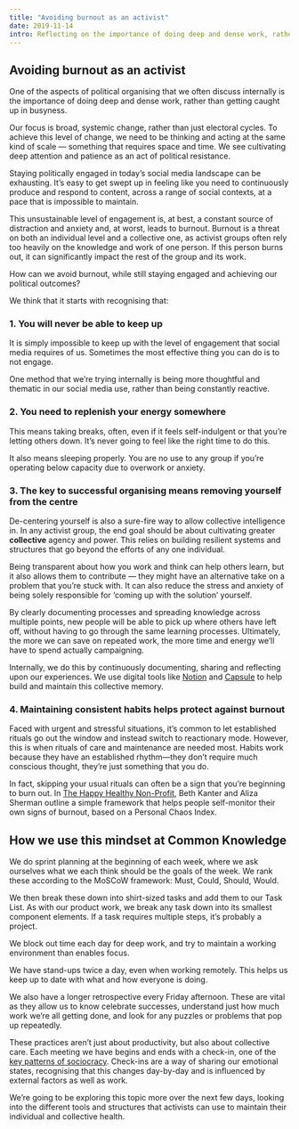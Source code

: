 ```yaml
---
title: "Avoiding burnout as an activist"
date: 2019-11-14
intro: Reflecting on the importance of doing deep and dense work, rather than getting caught up in short-term, urgency thinking.
---
```


## Avoiding burnout as an activist

One of the aspects of political organising that we often discuss internally is the importance of doing deep and dense work, rather than getting caught up in busyness.

Our focus is broad, systemic change, rather than just electoral cycles. To achieve this level of change, we need to be thinking and acting at the same kind of scale — something that requires space and time. We see cultivating deep attention and patience as an act of political resistance.

Staying politically engaged in today’s social media landscape can be exhausting. It’s easy to get swept up in feeling like you need to continuously produce and respond to content, across a range of social contexts, at a pace that is impossible to maintain.

This unsustainable level of engagement is, at best, a constant source of distraction and anxiety and, at worst, leads to burnout. Burnout is a threat on both an individual level and a collective one, as activist groups often rely too heavily on the knowledge and work of one person. If this person burns out, it can significantly impact the rest of the group and its work.

How can we avoid burnout, while still staying engaged and achieving our political outcomes?

We think that it starts with recognising that:

### 1. You will never be able to keep up

It is simply impossible to keep up with the level of engagement that social media requires of us. Sometimes the most effective thing you can do is to not engage.

One method that we’re trying internally is being more thoughtful and thematic in our social media use, rather than being constantly reactive.

### 2. You need to replenish your energy somewhere

This means taking breaks, often, even if it feels self-indulgent or that you’re letting others down. It’s never going to feel like the right time to do this.

It also means sleeping properly. You are no use to any group if you’re operating below capacity due to overwork or anxiety.

### 3. The key to successful organising means removing yourself from the centre

De-centering yourself is also a sure-fire way to allow collective intelligence in. In any activist group, the end goal should be about cultivating greater **collective** agency and power. This relies on building resilient systems and structures that go beyond the efforts of any one individual.

Being transparent about how you work and think can help others learn, but it also allows them to contribute — they might have an alternative take on a problem that you’re stuck with. It can also reduce the stress and anxiety of being solely responsible for ‘coming up with the solution’ yourself.

By clearly documenting processes and spreading knowledge across multiple points, new people will be able to pick up where others have left off, without having to go through the same learning processes. Ultimately, the more we can save on repeated work, the more time and energy we’ll have to spend actually campaigning.

Internally, we do this by continuously documenting, sharing and reflecting upon our experiences. We use digital tools like [Notion](http://notion.so/) and [Capsule](https://capsulecrm.com/) to help build and maintain this collective memory.

### 4. Maintaining consistent habits helps protect against burnout

Faced with urgent and stressful situations, it’s common to let established rituals go out the window and instead switch to reactionary mode. However, this is when rituals of care and maintenance are needed most. Habits work because they have an established rhythm—they don’t require much conscious thought, they’re just something that you do.

In fact, skipping your usual rituals can often be a sign that you’re beginning to burn out. In [The Happy Healthy Non-Profit](https://happyhealthynonprofit.wordpress.com/), Beth Kanter and Aliza Sherman outline a simple framework that helps people self-monitor their own signs of burnout, based on a Personal Chaos Index.

## How we use this mindset at Common Knowledge

We do sprint planning at the beginning of each week, where we ask ourselves what we each think should be the goals of the week. We rank these according to the MoSCoW framework: Must, Could, Should, Would.

We then break these down into shirt-sized tasks and add them to our Task List. As with our product work, we break any task down into its smallest component elements. If a task requires multiple steps, it’s probably a project.

We block out time each day for deep work, and try to maintain a working environment than enables focus.

We have stand-ups twice a day, even when working remotely. This helps us keep up to date with what and how everyone is doing.

We also have a longer retrospective every Friday afternoon. These are vital as they allow us to know celebrate successes, understand just how much work we’re all getting done, and look for any puzzles or problems that pop up repeatedly.

These practices aren’t just about productivity, but also about collective care. Each meeting we have begins and ends with a check-in, one of the [key patterns of sociocracy](https://patterns.sociocracy30.org/pattern-index.html). Check-ins are a way of sharing our emotional states, recognising that this changes day-by-day and is influenced by external factors as well as work.

We’re going to be exploring this topic more over the next few days, looking into the different tools and structures that activists can use to maintain their individual and collective health.
